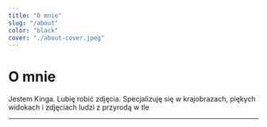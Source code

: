 ```yaml
---
title: "O mnie"
slug: "/about"
color: "black"
cover: "./about-cover.jpeg"
---
```


# O mnie

Jestem Kinga. Lubię robić zdjęcia. Specjalizuję się w krajobrazach, piękych widokach i zdjęciach ludzi z przyrodą w tle

---

